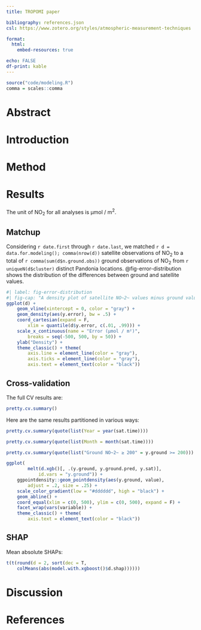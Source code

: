 ```yaml
---
title: TROPOMI paper

bibliography: references.json
csl: https://www.zotero.org/styles/atmospheric-measurement-techniques

format:
  html:
    embed-resources: true

echo: FALSE
df-print: kable
---
```


```r
source("code/modeling.R")
comma = scales::comma
```

# Abstract

# Introduction

# Method

# Results

The unit of NO~2~ for all analyses is μmol / m^2^.

## Matchup

Considering `r date.first` through `r date.last`, we matched `r d = data.for.modeling(); comma(nrow(d))` satellite observations of NO~2~ to a total of `r comma(sum(d$n.ground.obs))` ground observations of NO~2~ from `r uniqueN(d$cluster)` distinct Pandonia locations. @fig-error-distribution shows the distribution of the differences between ground and satellite values.

```r
#| label: fig-error-distribution
#| fig-cap: "A density plot of satellite NO~2~ values minus ground values. The *x*-axis limits are set to the top and bottom percentiles."
ggplot(d) +
    geom_vline(xintercept = 0, color = "gray") +
    geom_density(aes(y.error), bw = .5) +
    coord_cartesian(expand = F,
        xlim = quantile(d$y.error, c(.01, .99))) +
    scale_x_continuous(name = "Error (μmol / m²)",
        breaks = seq(-500, 500, by = 50)) +
    ylab("Density") +
    theme_classic() + theme(
        axis.line = element_line(color = "gray"),
        axis.ticks = element_line(color = "gray"),
        axis.text = element_text(color = "black"))
```

## Cross-validation

The full CV results are:

```r
pretty.cv.summary()
```

Here are the same results partitioned in various ways:

```r
pretty.cv.summary(quote(list(Year = year(sat.time))))
```

```r
pretty.cv.summary(quote(list(Month = month(sat.time))))
```

```r
pretty.cv.summary(quote(list("Ground NO~2~ ≥ 200" = y.ground >= 200)))
```

```r
ggplot(
        melt(d.xgb()[, .(y.ground, y.ground.pred, y.sat)],
            id.vars = "y.ground")) +
    ggpointdensity::geom_pointdensity(aes(y.ground, value),
        adjust = .2, size = .25) +
    scale_color_gradient(low = "#dddddd", high = "black") +
    geom_abline() +
    coord_equal(xlim = c(0, 500), ylim = c(0, 500), expand = F) +
    facet_wrap(vars(variable)) +
    theme_classic() + theme(
        axis.text = element_text(color = "black"))
```

## SHAP

Mean absolute SHAPs:

```r
t(t(round(d = 2, sort(dec = T,
    colMeans(abs(model.with.xgboost()$d.shap))))))
```

# Discussion

# References
